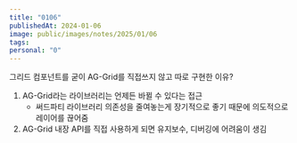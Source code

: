```yaml
---
title: "0106"
publishedAt: 2024-01-06
image: public/images/notes/2025/01/06
tags: 
personal: "0"
---
```

그리드 컴포넌트를 굳이 AG-Grid를 직접쓰지 않고 따로 구현한 이유?
1. AG-Grid라는 라이브러리는 언제든 바뀔 수 있다는 접근
	- 써드파티 라이브러리 의존성을 줄여놓는게 장기적으로 좋기 때문에 의도적으로 레이어를 끊어줌
2. AG-Grid 내장 API를 직접 사용하게 되면 유지보수, 디버깅에 어려움이 생김
